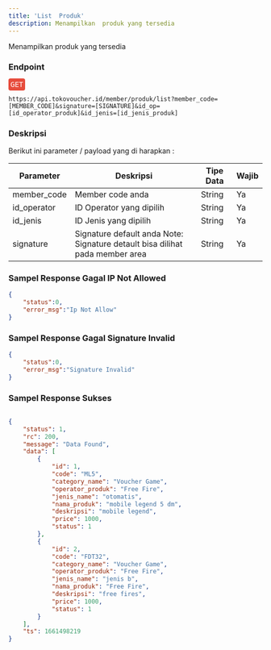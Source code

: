 ```yaml
---
title: 'List  Produk'
description: Menampilkan  produk yang tersedia
---
```



Menampilkan produk yang tersedia

### Endpoint
<div style="font-family:monospace;margin-bottom:12px;">
<span style="color:white;background:#e74c3c;border-radius: 4px;padding: 4px;">GET</span>
</div>

```
https://api.tokovoucher.id/member/produk/list?member_code=[MEMBER_CODE]&signature=[SIGNATURE]&id_op=[id_operator_produk]&id_jenis=[id_jenis_produk]
```

### Deskripsi
Berikut ini parameter / payload yang di harapkan :


| Parameter   | Deskripsi                                                                                                              | Tipe Data | Wajib |
|-------------|------------------------------------------------------------------------------------------------------------------------|-----------|-------|
| member_code | Member code anda                                                                                                       | String    | Ya    |
| id_operator | ID Operator  yang dipilih                                                                                                      | String    | Ya    |
| id_jenis | ID Jenis yang dipilih                                                                                                    | String    | Ya    |
| signature   | Signature default anda Note: Signature detault bisa dilihat pada member area | String    | Ya    |

### Sampel Response Gagal IP Not Allowed

```json
{
    "status":0,
    "error_msg":"Ip Not Allow"
}
```

### Sampel Response Gagal Signature Invalid

```json
{
    "status":0,
    "error_msg":"Signature Invalid"
}
```

### Sampel Response Sukses
```json

{
    "status": 1,
    "rc": 200,
    "message": "Data Found",
    "data": [
        {
            "id": 1,
            "code": "ML5",
            "category_name": "Voucher Game",
            "operator_produk": "Free Fire",
            "jenis_name": "otomatis",
            "nama_produk": "mobile legend 5 dm",
            "deskripsi": "mobile legend",
            "price": 1000,
            "status": 1
        },
        {
            "id": 2,
            "code": "FDT32",
            "category_name": "Voucher Game",
            "operator_produk": "Free Fire",
            "jenis_name": "jenis b",
            "nama_produk": "Free Fire",
            "deskripsi": "free fires",
            "price": 1000,
            "status": 1
        }
    ],
    "ts": 1661498219
}
```
